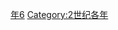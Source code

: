 {{Catnav|頁面分類|历史|歷史時代|年|2世纪各年}}

{{catmore}}
{{Commons category|126}}

[[Category:120年代|年6]]
[[Category:2世纪各年|Category:2世纪各年]]